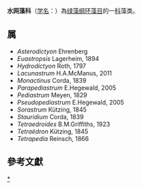 {{Automatic taxobox
| taxon = Hydrodictyaceae
| authority = 
}}
'''水网藻科'''（[[学名|学名]]：{{lang|la|''Hydrodictyaceae''}}）為[[绿藻纲|绿藻纲]][[环藻目|环藻目]]的一[[科|科]]藻类。

==属==
* ''Asterodictyon'' Ehrenberg
* ''Euastropsis'' Lagerheim, 1894
* ''Hydrodictyon'' Roth, 1797
* ''Lacunastrum'' H.A.McManus, 2011
* ''Monactinus'' Corda, 1839
* ''Parapediastrum'' E.Hegewald, 2005
* ''Pediastrum'' Meyen, 1829
* ''Pseudopediastrum'' E.Hegewald, 2005
* ''Sorastrum'' Kützing, 1845
* ''Stauridium'' Corda, 1839
* ''Tetraedroides'' B.M.Griffiths, 1923
* ''Tetraëdron'' Kützing, 1845
* ''Tetrapedia'' Reinsch, 1866

==參考文獻==
{{reflist}}

{{taxonbar}}

[[Category:_水网藻科|*]]